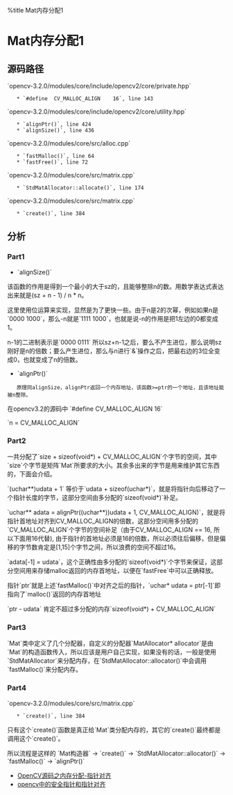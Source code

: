 %title Mat内存分配1

= Mat内存分配1 =
== 源码路径 ==

`opencv-3.2.0/modules/core/include/opencv2/core/private.hpp`
	* `#define  CV_MALLOC_ALIGN    16`, line 143

`opencv-3.2.0/modules/core/include/opencv2/core/utility.hpp`
	* `alignPtr()`, line 424
	* `alignSize()`, line 436

`opencv-3.2.0/modules/core/src/alloc.cpp`
	* `fastMalloc()`, line 64
	* `fastFree()`, line 72

`opencv-3.2.0/modules/core/src/matrix.cpp`
	* `StdMatAllocator::allocate()`, line 174

`opencv-3.2.0/modules/core/src/matrix.cpp`
	* `create()`, line 384

== 分析 ==
=== Part1 ===
{{{cpp
/** @brief Aligns a pointer to the specified number of bytes.
The function returns the aligned pointer of the same type as the input pointer:
@param ptr Aligned pointer.
@param n Alignment size that must be a power of two.
 */
template<typename _Tp> static inline _Tp* alignPtr(_Tp* ptr, int n=(int)sizeof(_Tp))
{
    return (_Tp*)(((size_t)ptr + n-1) & -n);
}
}}}

{{{cpp
/** @brief Aligns a buffer size to the specified number of bytes.
The function returns the minimum number that is greater or equal to sz and is divisible by n :
@param sz Buffer size to align.
@param n Alignment size that must be a power of two.
 */
static inline size_t alignSize(size_t sz, int n)
{
    CV_DbgAssert((n & (n - 1)) == 0); // n is a power of 2
    return (sz + n-1) & -n;
}
}}}
* `alignSize()`
该函数的作用是得到一个最小的大于sz的，且能够整除n的数。用数学表达式表达出来就是(sz + n - 1) / n * n。

这里使用位运算来实现，显然是为了更快一些。由于n是2的次幂，例如如果n是`0000 1000`，那么-n就是`1111 1000`，也就是说-n的作用是把1左边的0都变成1。

n-1的二进制表示是`0000 0111` 所以sz+n-1之后，要么不产生进位，那么说明sz刚好是n的倍数；要么产生进位，那么与n进行`&`操作之后，把最右边的3位全变成0，也就变成了n的倍数。


* `alignPtr()`
	原理同alignSize，alignPtr返回一个内存地址，该函数>=ptr的一个地址，且该地址能被n整除。

在opencv3.2的源码中
`#define CV_MALLOC_ALIGN 16`

`n = CV_MALLOC_ALIGN`

=== Part2 ===
{{{cpp
void* fastMalloc( size_t size )
{
    uchar* udata = (uchar*)malloc(size + sizeof(void*) + CV_MALLOC_ALIGN);
    if(!udata)
        return OutOfMemoryError(size);
    uchar** adata = alignPtr((uchar**)udata + 1, CV_MALLOC_ALIGN);
    adata[-1] = udata;
    return adata;
}
}}}

一共分配了`size + sizeof(void*) + CV_MALLOC_ALIGN`个字节的空间，其中`size`个字节是矩阵`Mat`所要求的大小。其余多出来的字节是用来维护其它东西的，下面会介绍。

`(uchar**)udata + 1` 等价于`udata + sizeof(uchar*)`，就是将指针向后移动了一个指针长度的字节，这部分空间由多分配的`sizeof(void*)`补足。

`uchar** adata = alignPtr((uchar**))udata + 1, CV_MALLOC_ALIGN)`，就是将指针首地址对齐到CV_MALLOC_ALIGN的倍数，这部分空间用多分配的`CV_MALLOC_ALIGN`个字节的空间补足（由于CV_MALLOC_ALIGN == 16, 所以下面用16代替), 由于指针的首地址必须是16的倍数，所以必须往后偏移，但是偏移的字节数肯定是[1,15]个字节之间，所以浪费的空间不超过16。

`adata[-1] = udata`，这个正确性由多分配的`sizeof(void*)`个字节来保证，这部分空间用来存储malloc返回的内存首地址，以便在`fastFree`中可以正确释放。

{{{cpp
void fastFree(void* ptr)
{
    if(ptr)
    {
        uchar* udata = ((uchar**)ptr)[-1];
        CV_DbgAssert(udata < (uchar*)ptr &&
               ((uchar*)ptr - udata) <= (ptrdiff_t)(sizeof(void*)+CV_MALLOC_ALIGN));
        free(udata);
    }
}
}}}

指针`ptr`就是上述`fastMalloc()`中对齐之后的指针，`uchar* udata = ptr[-1]`即指向了`malloc()`返回的内存首地址

`ptr - udata` 肯定不超过多分配的内存`sizeof(void*) + CV_MALLOC_ALIGN`

=== Part3 ===
`Mat`类中定义了几个分配器，自定义的分配器`MatAllocator* allocator`是由`Mat`的构造函数传入，所以应该是用户自己实现，如果没有的话，一般是使用`StdMatAllocator`来分配内存，在`StdMatAllocator::allocator()`中会调用`fastMalloc()`来分配内存。
{{{cpp
    //! custom allocator
    MatAllocator* allocator;
    UMatUsageFlags usageFlags; // usage flags for allocator
    //! and the standard allocator
    static MatAllocator* getStdAllocator();
}}}


=== Part4 ===

`opencv-3.2.0/modules/core/src/matrix.cpp`
	* `create()`, line 384

只有这个`create()`函数是真正给`Mat`类分配内存的，其它的`create()`最终都是调用这个`create()`。


所以流程是这样的
`Mat构造器` -> `create()` -> `StdMatAllocator::allocator()` -> `fastMalloc()` -> `alignPtr()`

* [[http://blog.csdn.net/lming_08/article/details/26821963?utm_source=tuicool&utm_medium=referral|OpenCV源码之内存分配-指针对齐]]
* [[http://www.cnblogs.com/summerRQ/articles/2408767.html|opencv中的安全指针和指针对齐]]
